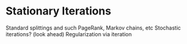 # Stationary Iterations

Standard splittings and such
PageRank, Markov chains, etc
Stochastic iterations? (look ahead)
Regularization via iteration
